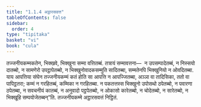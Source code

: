 ```yaml
---
title: "1.1.4 अट्ठारसवत्त"
tableOfContents: false
sidebar:
  order: 4
type: "tipitaka"
basket: "vi"
book: "cula"
---
```



<DynamicBreadcrumb />

<Division number="7" book="cula">

<Paragraph number="43" book="cula">
तज्जनीयकम्मकतेन, भिक्खवे, भिक्खुना सम्मा वत्तितब्बं. तत्रायं सम्मावत्तना—  न उपसम्पादेतब्बं, न निस्सयो दातब्बो, न सामणेरो उपट्ठापेतब्बो, न भिक्खुनोवादकसम्मुति सादितब्बा, सम्मतेनपि भिक्खुनियो न ओवदितब्बा. याय आपत्तिया संघेन तज्जनीयकम्मं कतं होति सा आपत्ति न आपज्जितब्बा, अञ्ञा वा तादिसिका, ततो वा पापिट्ठतरा; कम्मं न गरहितब्बं, कम्मिका न गरहितब्बा. न पकतत्तस्स भिक्खुनो उपोसथो ठपेतब्बो, न पवारणा ठपेतब्बा, न सवचनीयं कातब्बं, न अनुवादो पट्ठपेतब्बो, न ओकासो कारेतब्बो, न चोदेतब्बो, न सारेतब्बो, न भिक्खूहि सम्पयोजेतब्बन्”ति.

</Paragraph>
</Division>

<Paragraph number="44" type="center" book="cula">
तज्जनीयकम्मे अट्ठारसवत्तं निट्ठितं.
</Paragraph>